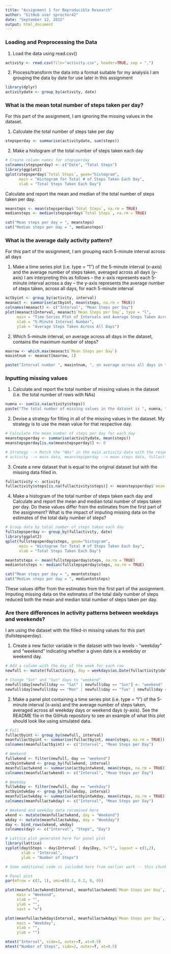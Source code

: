 ```yaml
---
title: "Assignment 1 for Reproducible Research"
author: "GitHub user sproctor42"
date: "September 12, 2015"
output: html_document
---
```


### Loading and Preprocessing the Data
1. Load the data using read.csv()

```r
activity <- read.csv(file="activity.csv", header=TRUE, sep = ",")
```


2. Process/transform the data into a format suitable for my analysis
I am grouping the data by date for use later in this assignment

```r
library(dplyr)
activitydate <- group_by(activity, date)
```



### What is the mean total number of steps taken per day?
For this part of the assignment, I am ignoring the missing values in the dataset.

1. Calculate the total number of steps take per day

```r
stepsperday <- summarise(activitydate, sum(steps))
```


2. Make a histogram of the total number of steps taken each day

``` r
# Create column names for stepsperday
colnames(stepsperday) <- c("Date", "Total Steps")
library(ggplot2)
qplot(stepsperday$`Total Steps`, geom="histogram",
      main = "Histogram for Total # of Steps Taken Each Day",
      xlab = "Total Steps Taken Each Day")
```

Calculate and report the mean and median of the total number of steps taken per day.

``` r
meansteps <- mean(stepsperday$`Total Steps`, na.rm = TRUE)
mediansteps <- median(stepsperday$`Total Steps`, na.rm = TRUE)

cat("Mean steps per day = ", meansteps)
cat("Median steps per day = ", mediansteps)
```



### What is the average daily activity pattern?
For this part of the assignment, I am grouping each 5-minute interval across all days

1. Make a time series plot (i.e. type = "1") of the 5-minute interval (x-axis) and the average number of steps taken, averaged across all days (y-axis)
I am interpreting this as follows -- the x-axis represents each 5-minute interval across a day -- the y-axis represents the average number of steps taken, across all days, for each 5-minute interval

``` r
actbyint <- group_by(activity, interval)
meanact <- summarise(actbyint, mean(steps, na.rm = TRUE))
colnames(meanact) <- c("Interval", "Mean Steps per Day")
plot(meanact$Interval, meanact$`Mean Steps per Day`, type = "l",
     main = "Time Series Plot of Intervals and Average Steps Taken Across All Days",
     xlab = "5-Minute Interval Number",
     ylab = "Average Steps Taken Across All Days")
```


2. Which 5-minute interval, on average across all days in the dataset, contains the maximum number of steps?

``` r
maxrow <- which.max(meanact$`Mean Steps per Day`)
maxintnum <- meanact[maxrow, 1]

paste("Interval number ", maxintnum, ", on average across all days in the dataset, contains the maximum number of steps.", sep = "")
```



### Inputting missing values

1. Calculate and report the total number of missing values in the dataset (i.e. the total number of rows with NAs)

``` r
numna <- sum(is.na(activity$steps))
paste("The total number of missing values in the dataset is ", numna, ".", sep = "")
```


2. Devise a strategy for filling in all of the missing values in the dataset.
My strategy is to use the mean value for that respective day.

``` r
# Calculate the mean number of steps per day for each day
meanstepsperday <- summarise(activitydate, mean(steps))
meanstepsperday[is.na(meanstepsperday)] <- 0

# Strategy --> Match the "NAs" in the main activity data with the respective means for the respective days
# activity --> main data, meanstepsperday --> mean steps data, fullactivity --> main data with filled values for missing data
```


3. Create a new dataset that is equal to the original dataset but with the missing data filled in.

``` r
fullactivity <- activity
fullactivity$steps[is.na(fullactivity$steps)] <- meanstepsperday$`mean(steps)`[match(fullactivity$date, meanstepsperday$date)]
```


4. Make a histogram of the total number of steps taken each day and Calculate and report the mean and median total number of steps taken per day. Do these values differ from the estimates from the first part of the assignment? What is the impact of imputing missing data on the estimates of the total daily number of steps?

``` r
# Group data by total number of steps taken each day
fullstepsperday <- group_by(fullactivity, date)
library(ggplot2)
qplot(fullstepsperday$steps, geom="histogram",
      main = "Histogram for Total # of Steps Taken Each Day",
      xlab = "Total Steps Taken Each Day")
```

``` r
meantotsteps <- mean(fullstepsperday$steps, na.rm = TRUE)
mediantotsteps <- median(fullstepsperday$steps, na.rm = TRUE)

cat("Mean steps per day = ", meantotsteps)
cat("Median steps per day = ", mediantotsteps)
```

These values differ from the estimates from the first part of the assignment. Imputing missing data on the estimates of the total daily number of steps reduced both the mean and median total number of steps taken per day.



### Are there differences in activity patterns between weekdays and weekends?
I am using the dataset with the filled-in missing values for this part (fullstepsperday).

1. Create a new factor variable in the dataset with two levels - "weekday" and "weekend" indicating whether a given date is a weekday or weekend day.

``` r
# Add a column with the day of the week for each row
newfull <- mutate(fullactivity, day = weekdays(as.Date(fullactivity$date), abbr = TRUE))

# Change "Sat" and "Sun" days to "weekend"
newfull$day[newfull$day == "Sat" | newfull$day == "Sun"] <- "weekend"
newfull$day[newfull$day == "Mon" | newfull$day == "Tue" | newfull$day == "Wed" | newfull$day == "Thu" | newfull$day == "Fri"] <- "weekday"
```


2. Make a panel plot containing a time series plot (i.e. type = "l") of the 5-minute interval (x-axis) and the average number of steps taken, averaged across all weekday days or weekend days (y-axis). See the README file in the GitHub repository to see an example of what this plot should look like using simulated data.

``` r
# Full
fullactbyint <- group_by(newfull, interval)
meanfullactbyint <- summarise(fullactbyint, mean(steps, na.rm = TRUE))
colnames(meanfullactbyint) <- c("Interval", "Mean Steps per Day")

# Weekend
fullwkend <- filter(newfull, day == "weekend")
actbyintwkend <- group_by(fullwkend, interval)
meanfullactwkend <- summarise(actbyintwkend, mean(steps, na.rm = TRUE))
colnames(meanfullactwkend) <- c("Interval", "Mean Steps per Day")

# Weekday
fullwkday <- filter(newfull, day == "weekday")
actbyintwkday <- group_by(fullwkday, interval)
meanfullactwkday <- summarise(actbyintwkday, mean(steps, na.rm = TRUE))
colnames(meanfullactwkday) <- c("Interval", "Mean Steps per Day")

# Weekend and weekday data recomined here
wkend <- mutate(meanfullactwkend, day = "Weekend")
wkday <- mutate(meanfullactwkday, day = "Weekday")
day <- bind_rows(wkend, wkday)
colnames(day) <- c("Interval", "Steps", "Day")

# Lattice plot generated here for panel plot
library(lattice)
xyplot(day$Steps ~ day$Interval | day$Day, t="l", layout = c(1,2),
       xlab = "Interval",
       ylab = "Number of Steps")
```

```r
# Some additional code is included here from earlier work -- this chunk is not for use in the final submission for this assignment.

# Panel plot
par(mfrow = c(2, 1), omi=c(0.2, 0.2, 0, 0))

plot(meanfullactwkend$Interval, meanfullactwkend$`Mean Steps per Day`, type = "l",
     main = "Weekend",
     xlab = "",
     ylab = "",
     xaxt = "n")

plot(meanfullactwkday$Interval, meanfullactwkday$`Mean Steps per Day`, type = "l",
     main = "Weekday",
     xlab = "",
     ylab = "")

mtext("Interval", side=1, outer=T, at=0.5)
mtext("Number of Steps", side=2, outer=T, at=0.5)
```